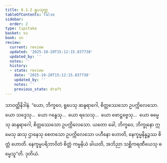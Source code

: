 ```yaml
---
title: 6.1.2 ရူပသုတ္တ
tableOfContents: false
sidebar:
  order: 2
type: tipitaka
basket: su
book: sn
review:
  current: review
  updated: '2025-10-20T15:12:15.837738'
  updated_by: ''
  notes: ''
  history:
  - state: review
    date: '2025-10-20T15:12:15.837738'
    updated_by: ''
    notes: ''
    previous_state: draft
---
```



<DynamicBreadcrumb />


<ReviewStatus review={frontmatter.review} showDetails={true} />

<HypothesisAnnotation frontmatter={frontmatter} />

<Division number="323" book="sn" e="ch" v="18" p="326">

<Paragraph number="1095" book="sn">
သာဝတ္ထိနိဒါနံ. “ယော, ဘိက္ခဝေ, ရူပေသု ဆန္ဒရာဂေါ, စိတ္တဿေသော ဥပက္ကိလေသော. ယော သဒ္ဒေသု…  ယော ဂန္ဓေသု…  ယော ရသေသု…  ယော ဖောဋ္ဌဗ္ဗေသု…  ယော ဓမ္မေသု ဆန္ဒရာဂေါ, စိတ္တဿေသော ဥပက္ကိလေသော. ယတော ခေါ, ဘိက္ခဝေ, ဘိက္ခုနော ဣမေသု ဆသု ဌာနေသု စေတသော ဥပက္ကိလေသော ပဟီနော ဟောတိ, နေက္ခမ္မနိန္နဉ္စဿ စိတ္တံ ဟောတိ. နေက္ခမ္မပရိဘာဝိတံ စိတ္တံ ကမ္မနိယံ ခါယတိ, အဘိညာ သစ္ဆိကရဏီယေသု ဓမ္မေသူ”တိ.

</Paragraph>
</Division>

<Paragraph number="1096" type="center" book="sn">
ဒုတိယံ.
</Paragraph>